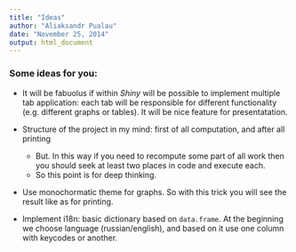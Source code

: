```yaml
---
title: "Ideas"
author: "Aliaksandr Pualau"
date: "November 25, 2014"
output: html_document
---
```


### Some ideas for you:

* It will be fabuolus if within _Shiny_ will be possible to implement multiple tab application: each tab will be responsible
  for different functionality (e.g. different graphs or tables). It will be nice feature for presentatation.
 
* Structure of the project in my mind: first of all computation, and after all printing
    + But. In this way if you need to recompute some part of all work then you should seek at least two places in code and execute each.
    + So this point is for deep thinking.

* Use monochormatic theme for graphs. So with this trick you will see the result like as for printing.

* Implement i18n: basic dictionary based on `data.frame`. At the beginning we choose language (russian/english), and based on it
  use one column with keycodes or another.